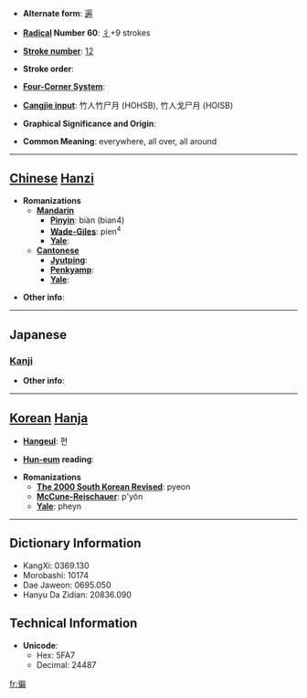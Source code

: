 * '''Alternate form''': [[遍]]

* '''[[Wiktionary:Chinese radical index| Radical]] Number 60''': [[Wiktionary:Chinese radical index 彳|彳]]+9 strokes

* '''[[Wiktionary:Chinese total strokes index|Stroke number]]''': [[Wiktionary:Chinese total strokes index 12|12]]

* '''Stroke order''': 

* '''[[Wiktionary:Chinese four corner index|Four-Corner System]]''': 

* '''[[Wiktionary:Chinese Cangjie index|Cangjie input]]''': 竹人竹尸月 (HOHSB), 竹人戈尸月 (HOISB)

* '''Graphical Significance and Origin''': 

* '''Common Meaning''': everywhere, all over, all around

----

== [[Chinese]] [[Hanzi]] ==

* '''Romanizations'''
** '''[[Mandarin]]'''
*** '''[[Pinyin]]''': biàn (bian4)
*** '''[[Wade-Giles]]''': pien<sup>4</sup>
*** '''[[Yale]]''': 
** '''[[Cantonese]]'''
*** '''[[Jyutping]]''':
*** '''[[Penkyamp]]''': 
*** '''[[Yale]]''': 

* '''Other info''': 

----

==Japanese==
===[[Kanji]]===
{{kanji|on readings=[[へん]] (hen), [[べん]] (ben)|kun readings=[[あまねし]] (amaneshi), [[あまねく]] (amaneku)}}

* '''Other info''':  

----

== [[Korean]] [[Hanja]] ==

* '''[[Hangeul]]''': 편

* '''[[Hun-eum]] reading''': 

* '''Romanizations'''
** '''[[The 2000 South Korean Revised Romanization|The 2000 South Korean Revised]]''': pyeon
** '''[[McCune-Reischauer]]''': p'yŏn
** '''[[Yale]]''': pheyn

----

== Dictionary Information ==

* KangXi: 0369.130
* Morobashi: 10174
* Dae Jaweon: 0695.050
* Hanyu Da Zidian: 20836.090

== Technical Information ==

* '''Unicode''':
** Hex: 5FA7
** Decimal: 24487

[[fr:徧]]